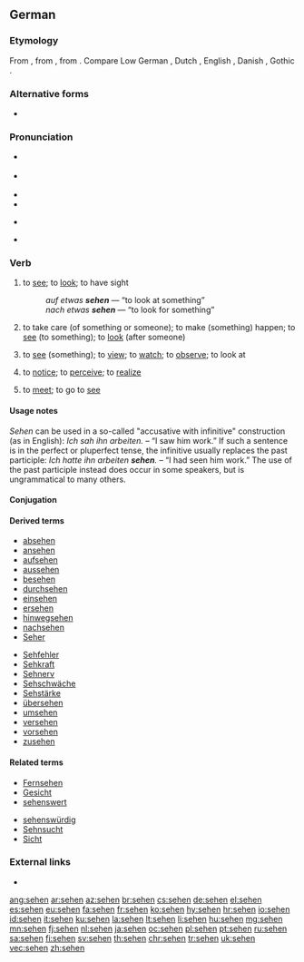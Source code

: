 {{also|Sehen}}
==German==

===Etymology===
From {{etyl|goh|de}} {{m|goh|sehan}}, from {{etyl|gem-pro|de}} {{m|gem-pro|*sehwaną}}, from {{etyl|ine-pro|de}} {{m|ine-pro|*sekʷ-||to see}}. Compare Low German {{m|nds|sehn}}, Dutch {{m|nl|zien}}, English {{m|en|see}}, Danish {{m|da|se}}, Gothic {{m|got|𐍃𐌰𐌹𐍈𐌰𐌽}}.

===Alternative forms===
* {{m|de|sehn}} {{q|dated in formal prose, but still common informally or poetically}}

===Pronunciation===
* {{IPA|/ˈzeː.ən/|lang=de}} {{a|official standard, but less common}}
* {{IPA|/zeːn/|lang=de}} {{a|predominant}}
* {{audio|De-sehen.ogg|audio (Germany)|lang=de}}
* {{audio|De-at-sehen.ogg|audio (Austria)|lang=de}}
* {{homophones|lang=de|Seen}} {{a|only according to the official standard}}
* {{rhymes|eːən|eːn|lang=de}}

===Verb===
{{de-verb-strong|class=5|sieht|sah|gesehen|past subjunctive=sähe}}

# {{label|de|intransitive}} to [[see]]; to [[look]]; to have sight
#: ''auf etwas '''sehen''''' — “to look at something”
#: ''nach etwas '''sehen''''' — “to look for something”
# {{label|de|intransitive|with “[[nach]] ...”}} to take care (of something or someone); to make (something) happen; to [[see]] (to something); to [[look]] (after someone)
# {{label|de|transitive}} to [[see]] (something); to [[view]]; to [[watch]]; to [[observe]]; to look at
# {{label|de|transitive}} to [[notice]]; to [[perceive]]; to [[realize]]
# {{label|de|reflexive|_|with a plural subject|or|transitive}} to [[meet]]; to go to [[see]]

====Usage notes====
''Sehen'' can be used in a so-called "accusative with infinitive" construction (as in English): ''Ich sah ihn arbeiten.'' – “I saw him work.” If such a sentence is in the perfect or pluperfect tense, the infinitive usually replaces the past participle: ''Ich hatte ihn arbeiten '''sehen'''.'' – “I had seen him work.” The use of the past participle instead does occur in some speakers, but is ungrammatical to many others.

====Conjugation====
{{de-conj-strong|seh|sah|gesehen|h||sieh|säh|a}}

====Derived terms====
{{rel-top|Derived terms}}
* [[absehen]]
* [[ansehen]]
* [[aufsehen]]
* [[aussehen]]
* [[besehen]]
* [[durchsehen]]
* [[einsehen]]
* [[ersehen]]
* [[hinwegsehen]]
* [[nachsehen]]
* [[Seher]]
{{rel-mid}}
* [[Sehfehler]]
* [[Sehkraft]]
* [[Sehnerv]]
* [[Sehschwäche]]
* [[Sehstärke]]
* [[übersehen]]
* [[umsehen]]
* [[versehen]]
* [[vorsehen]]
* [[zusehen]]
{{rel-bottom}}

====Related terms====
{{rel-top}}
* [[Fernsehen]]
* [[Gesicht]]
* [[sehenswert]]
{{rel-mid}}
* [[sehenswürdig]]
* [[Sehnsucht]]
* [[Sicht]]
{{rel-bottom}}

===External links===
* {{R:Duden}}

[[ang:sehen]]
[[ar:sehen]]
[[az:sehen]]
[[br:sehen]]
[[cs:sehen]]
[[de:sehen]]
[[el:sehen]]
[[es:sehen]]
[[eu:sehen]]
[[fa:sehen]]
[[fr:sehen]]
[[ko:sehen]]
[[hy:sehen]]
[[hr:sehen]]
[[io:sehen]]
[[id:sehen]]
[[it:sehen]]
[[ku:sehen]]
[[la:sehen]]
[[lt:sehen]]
[[li:sehen]]
[[hu:sehen]]
[[mg:sehen]]
[[mn:sehen]]
[[fj:sehen]]
[[nl:sehen]]
[[ja:sehen]]
[[oc:sehen]]
[[pl:sehen]]
[[pt:sehen]]
[[ru:sehen]]
[[sa:sehen]]
[[fi:sehen]]
[[sv:sehen]]
[[th:sehen]]
[[chr:sehen]]
[[tr:sehen]]
[[uk:sehen]]
[[vec:sehen]]
[[zh:sehen]]